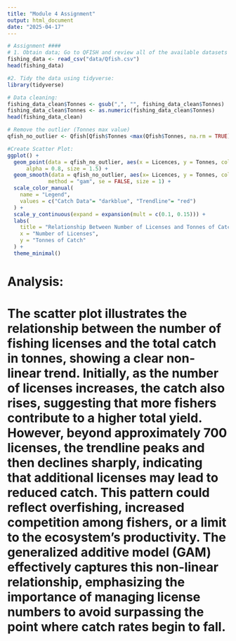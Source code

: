 ```yaml
---
title: "Module 4 Assignment"
output: html_document
date: "2025-04-17"
---
```


```r
# Assignment ####
# 1. Obtain data; Go to QFISH and review all of the available datasets that you could analyse
fishing_data <- read_csv("data/Qfish.csv")
head(fishing_data)
```
```r
#2. Tidy the data using tidyverse:
library(tidyverse)

# Data cleaning:
fishing_data_clean$Tonnes <- gsub(",", "", fishing_data_clean$Tonnes)
fishing_data_clean$Tonnes <- as.numeric(fishing_data_clean$Tonnes)
head(fishing_data_clean)
```
```r
# Remove the outlier (Tonnes max value)
qfish_no_outlier <- Qfish[Qfish$Tonnes <max(Qfish$Tonnes, na.rm = TRUE),]

#Create Scatter Plot:
ggplot() +
  geom_point(data = qfish_no_outlier, aes(x = Licences, y = Tonnes, color = "Catch Data"),
      alpha = 0.8, size = 1.5) +
  geom_smooth(data = qfish_no_outlier, aes(x= Licences, y = Tonnes, colour = "Trendline"),
             method = "gam", se = FALSE, size = 1) +
  scale_color_manual(
    name = "Legend",
    values = c("Catch Data"= "darkblue", "Trendline"= "red")
  ) +
  scale_y_continuous(expand = expansion(mult = c(0.1, 0.15))) +
  labs(
    title = "Relationship Between Number of Licenses and Tonnes of Catch",
    x = "Number of Licenses",
    y = "Tonnes of Catch"
  ) +
  theme_minimal()
```

# Analysis:
# The scatter plot illustrates the relationship between the number of fishing licenses and the total catch in tonnes, showing a clear non-linear trend. Initially, as the number of licenses increases, the catch also rises, suggesting that more fishers contribute to a higher total yield. However, beyond approximately 700 licenses, the trendline peaks and then declines sharply, indicating that additional licenses may lead to reduced catch. This pattern could reflect overfishing, increased competition among fishers, or a limit to the ecosystem's productivity. The generalized additive model (GAM) effectively captures this non-linear relationship, emphasizing the importance of managing license numbers to avoid surpassing the point where catch rates begin to fall.

